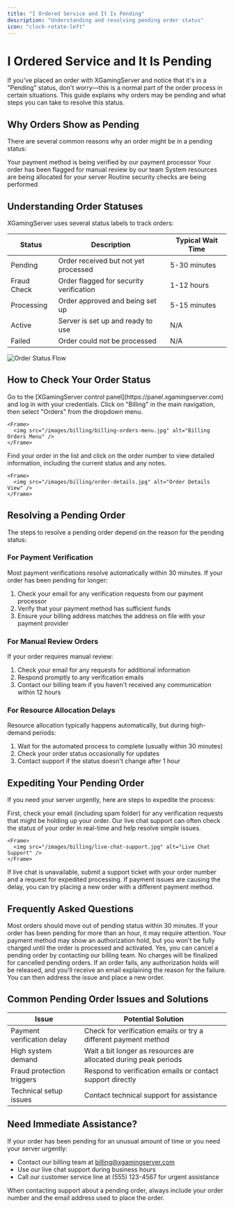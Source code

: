 ```yaml
---
title: "I Ordered Service and It Is Pending"
description: "Understanding and resolving pending order status"
icon: "clock-rotate-left"
---
```


# I Ordered Service and It Is Pending

If you've placed an order with XGamingServer and notice that it's in a "Pending" status, don't worry—this is a normal part of the order process in certain situations. This guide explains why orders may be pending and what steps you can take to resolve this status.

## Why Orders Show as Pending

There are several common reasons why an order might be in a pending status:

<CardGroup cols={2}>
  <Card title="Payment Verification" icon="credit-card">
    Your payment method is being verified by our payment processor
  </Card>
  <Card title="Manual Review" icon="magnifying-glass">
    Your order has been flagged for manual review by our team
  </Card>
  <Card title="Resource Allocation" icon="server">
    System resources are being allocated for your server
  </Card>
  <Card title="Fraud Protection" icon="shield">
    Routine security checks are being performed
  </Card>
</CardGroup>

## Understanding Order Statuses

XGamingServer uses several status labels to track orders:

| Status | Description | Typical Wait Time |
|--------|-------------|------------------|
| Pending | Order received but not yet processed | 5-30 minutes |
| Fraud Check | Order flagged for security verification | 1-12 hours |
| Processing | Order approved and being set up | 5-15 minutes |
| Active | Server is set up and ready to use | N/A |
| Failed | Order could not be processed | N/A |

<Frame>
  <img src="/images/billing/order-status-flow.jpg" alt="Order Status Flow" />
</Frame>

## How to Check Your Order Status

<Steps>
  <Step title="Log in to your account">
    Go to the [XGamingServer control panel](https://panel.xgamingserver.com) and log in with your credentials.
  </Step>
  
  <Step title="Navigate to your orders">
    Click on "Billing" in the main navigation, then select "Orders" from the dropdown menu.
    
    <Frame>
      <img src="/images/billing/billing-orders-menu.jpg" alt="Billing Orders Menu" />
    </Frame>
  </Step>
  
  <Step title="View order details">
    Find your order in the list and click on the order number to view detailed information, including the current status and any notes.
    
    <Frame>
      <img src="/images/billing/order-details.jpg" alt="Order Details View" />
    </Frame>
  </Step>
</Steps>

## Resolving a Pending Order

The steps to resolve a pending order depend on the reason for the pending status:

### For Payment Verification

Most payment verifications resolve automatically within 30 minutes. If your order has been pending for longer:

1. Check your email for any verification requests from our payment processor
2. Verify that your payment method has sufficient funds
3. Ensure your billing address matches the address on file with your payment provider

### For Manual Review Orders

If your order requires manual review:

1. Check your email for any requests for additional information
2. Respond promptly to any verification emails
3. Contact our billing team if you haven't received any communication within 12 hours

### For Resource Allocation Delays

Resource allocation typically happens automatically, but during high-demand periods:

1. Wait for the automated process to complete (usually within 30 minutes)
2. Check your order status occasionally for updates
3. Contact support if the status doesn't change after 1 hour

## Expediting Your Pending Order

If you need your server urgently, here are steps to expedite the process:

<Steps>
  <Step title="Check for verification emails">
    First, check your email (including spam folder) for any verification requests that might be holding up your order.
  </Step>
  
  <Step title="Contact live support">
    Our live chat support can often check the status of your order in real-time and help resolve simple issues.
    
    <Frame>
      <img src="/images/billing/live-chat-support.jpg" alt="Live Chat Support" />
    </Frame>
  </Step>
  
  <Step title="Submit a support ticket">
    If live chat is unavailable, submit a support ticket with your order number and a request for expedited processing.
  </Step>
  
  <Step title="Try an alternative payment method">
    If payment issues are causing the delay, you can try placing a new order with a different payment method.
  </Step>
</Steps>

## Frequently Asked Questions

<AccordionGroup>
  <Accordion title="How long should an order stay in 'Pending' status?">
    Most orders should move out of pending status within 30 minutes. If your order has been pending for more than an hour, it may require attention.
  </Accordion>
  
  <Accordion title="Will I be charged for a pending order?">
    Your payment method may show an authorization hold, but you won't be fully charged until the order is processed and activated.
  </Accordion>
  
  <Accordion title="Can I cancel a pending order?">
    Yes, you can cancel a pending order by contacting our billing team. No charges will be finalized for cancelled pending orders.
  </Accordion>
  
  <Accordion title="What happens if my order fails after being pending?">
    If an order fails, any authorization holds will be released, and you'll receive an email explaining the reason for the failure. You can then address the issue and place a new order.
  </Accordion>
</AccordionGroup>

## Common Pending Order Issues and Solutions

| Issue | Potential Solution |
|-------|-------------------|
| Payment verification delay | Check for verification emails or try a different payment method |
| High system demand | Wait a bit longer as resources are allocated during peak periods |
| Fraud protection triggers | Respond to verification emails or contact support directly |
| Technical setup issues | Contact technical support for assistance |

## Need Immediate Assistance?

If your order has been pending for an unusual amount of time or you need your server urgently:

- Contact our billing team at [billing@xgamingserver.com](mailto:billing@xgamingserver.com)
- Use our live chat support during business hours
- Call our customer service line at (555) 123-4567 for urgent assistance

<Note>
  When contacting support about a pending order, always include your order number and the email address used to place the order.
</Note>
